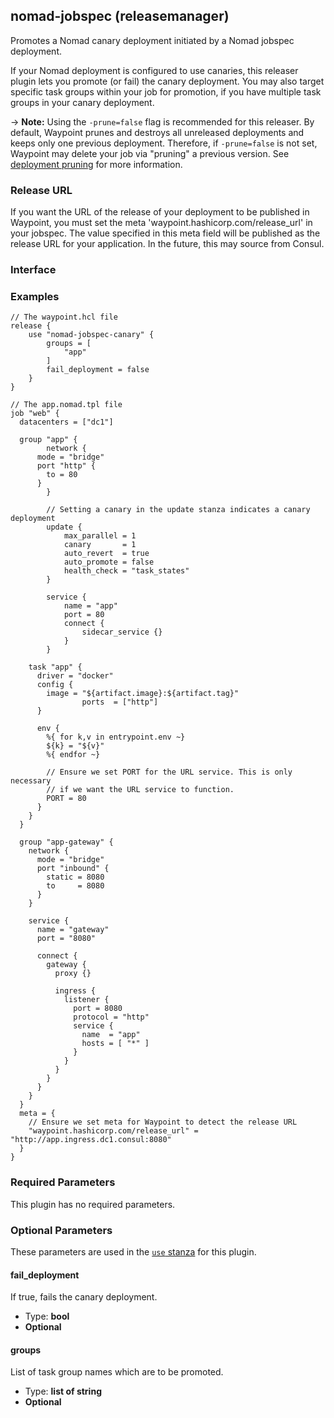 ## nomad-jobspec (releasemanager)

Promotes a Nomad canary deployment initiated by a Nomad jobspec deployment.

If your Nomad deployment is configured to use canaries, this releaser plugin lets
you promote (or fail) the canary deployment. You may also target specific task
groups within your job for promotion, if you have multiple task groups in your canary
deployment.

-> **Note:** Using the `-prune=false` flag is recommended for this releaser. By default,
Waypoint prunes and destroys all unreleased deployments and keeps only one previous
deployment. Therefore, if `-prune=false` is not set, Waypoint may delete
your job via "pruning" a previous version. See [deployment pruning](/docs/lifecycle/release#deployment-pruning)
for more information.

### Release URL

If you want the URL of the release of your deployment to be published in Waypoint,
you must set the meta 'waypoint.hashicorp.com/release_url' in your jobspec. The
value specified in this meta field will be published as the release URL for your
application. In the future, this may source from Consul.

### Interface

### Examples

```hcl
// The waypoint.hcl file
release {
	use "nomad-jobspec-canary" {
		groups = [
			"app"
		]
		fail_deployment = false
	}
}

// The app.nomad.tpl file
job "web" {
  datacenters = ["dc1"]

  group "app" {
		network {
      mode = "bridge"
      port "http" {
        to = 80
      }
		}

		// Setting a canary in the update stanza indicates a canary deployment
		update {
			max_parallel = 1
			canary       = 1
			auto_revert  = true
			auto_promote = false
			health_check = "task_states"
		}

		service {
			name = "app"
			port = 80
			connect {
				sidecar_service {}
			}
		}

    task "app" {
      driver = "docker"
      config {
        image = "${artifact.image}:${artifact.tag}"
				ports  = ["http"]
      }

      env {
        %{ for k,v in entrypoint.env ~}
        ${k} = "${v}"
        %{ endfor ~}

        // Ensure we set PORT for the URL service. This is only necessary
        // if we want the URL service to function.
        PORT = 80
      }
    }
  }

  group "app-gateway" {
    network {
      mode = "bridge"
      port "inbound" {
        static = 8080
        to     = 8080
      }
    }

    service {
      name = "gateway"
      port = "8080"

      connect {
        gateway {
          proxy {}

          ingress {
            listener {
              port = 8080
              protocol = "http"
              service {
                name  = "app"
                hosts = [ "*" ]
              }
            }
          }
        }
      }
    }
  }
  meta = {
    // Ensure we set meta for Waypoint to detect the release URL
    "waypoint.hashicorp.com/release_url" = "http://app.ingress.dc1.consul:8080"
  }
}
```

### Required Parameters

This plugin has no required parameters.

### Optional Parameters

These parameters are used in the [`use` stanza](/docs/waypoint-hcl/use) for this plugin.

#### fail_deployment

If true, fails the canary deployment.

- Type: **bool**
- **Optional**

#### groups

List of task group names which are to be promoted.

- Type: **list of string**
- **Optional**
